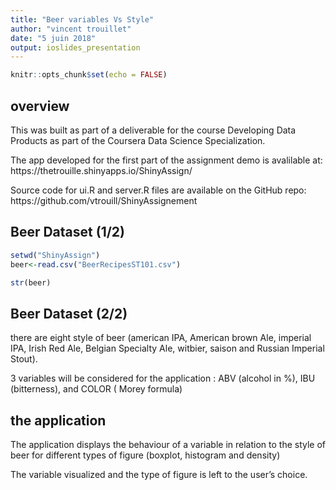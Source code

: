 ---
title: "Beer variables Vs Style"
author: "vincent trouillet"
date: "5 juin 2018"
output: ioslides_presentation
---


```{r setup, include=FALSE}
knitr::opts_chunk$set(echo = FALSE)
```

## overview

This was built as part of a deliverable for the course Developing Data Products as part of the Coursera Data Science Specialization.

The app developed for the first part of the assignment demo is avalilable at: 
https://thetrouille.shinyapps.io/ShinyAssign/

Source code for ui.R and server.R files are available on the GitHub repo:
https://github.com/vtrouill/ShinyAssignement
 


## Beer Dataset (1/2)

```{r beer, echo =  FALSE}
setwd("ShinyAssign")
beer<-read.csv("BeerRecipesST101.csv")
```
```{r beer2, echo = FALSE}
str(beer)
```

## Beer Dataset (2/2)

there are eight style of beer (american IPA, American brown Ale, imperial IPA, Irish Red Ale, Belgian Specialty Ale, witbier, saison and Russian Imperial Stout).

3 variables will be considered for the application : ABV (alcohol in %), IBU (bitterness), and COLOR ( Morey formula)


## the application


The application displays the behaviour of a variable in relation to the style of beer for different types of figure (boxplot, histogram and density)

The variable visualized and the type of figure is left to the user's choice.

